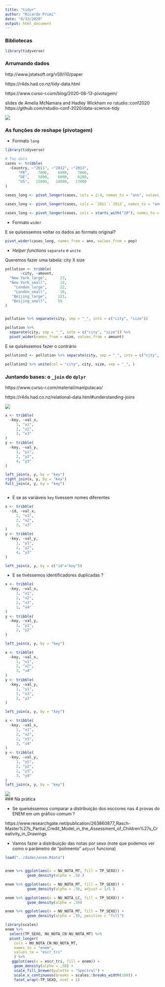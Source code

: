 ```yaml
---
title: "tidyr"
author: "Ricardo Primi"
date: "9/12/2020"
output: html_document
---
```


### Bibliotecas

```r
library(tidyverse)
```

### Arrumando dados

 http://www.jstatsoft.org/v59/i10/paper  
 
 https://r4ds.had.co.nz/tidy-data.html  
 
 https://www.curso-r.com/blog/2020-08-13-pivotagem/  
 
 slides de Amelia McNamara and Hadley Wickham no rstudio::conf2020
 https://github.com/rstudio-conf-2020/data-science-tidy  
 
 ![](../imagens/tidy-1.png)  
 
 
### As funções de reshape (pivotagem)

* Formato `long`  
```r

library(tidyverse)

# Toy data
cases <- tribble(
  ~Country, ~"2011", ~"2012", ~"2013",
      "FR",    7000,    6900,    7000,
      "DE",    5800,    6000,    6200,
      "US",   15000,   14000,   13000
)

cases_long <- pivot_longer(cases, cols = 2:4, names_to = "ano", values_to = "pop")

cases_long <- pivot_longer(cases, cols = `2011`:`2013`, names_to = "ano", values_to = "pop")

cases_long <- pivot_longer(cases, cols = starts_with("20"), names_to = "ano", values_to = "pop")

```

* Formato `wider`

E se quisessemos voltar os dados ao formato original?
```r

pivot_wider(cases_long, names_from = ano, values_from = pop)

```
* _Helper functions_ `separate` e `unite`

Queremos fazer uma tabela: city X size

```r

pollution <- tribble(
       ~city, ~amount,
  "New York_large",      23,
  "New York_small",      14,
    "London_large",      22,
    "London_small",      16,
   "Beijing_large",     121,
   "Beijing_small",     56
)


pollution %>% separate(city, sep = "_", into = c("city", "size"))

pollution %>% 
  separate(city, sep = "_", into = c("city", "size")) %>%
  pivot_wider(names_from = size, values_from = amount)


```
E se quiséssemos fazer o contrário
```r

pollution2 <- pollution %>% separate(city, sep = "_", into = c("city", "size"))

pollution2 %>% unite(col = "city", city, size, sep = "_", )


```
### Juntando bases: o `_join` do `dplyr`  

https://www.curso-r.com/material/manipulacao/  

https://r4ds.had.co.nz/relational-data.html#understanding-joins  

 ![](../imagens/joins.png)  

```r

x <- tribble(
  ~key, ~val_x,
     1, "x1",
     2, "x2",
     3, "x3"
)
y <- tribble(
  ~key, ~val_y,
     1, "y1",
     2, "y2",
     4, "y3"
)

left_join(x, y, by = "key")
right_join(x, y, by = "key")
full_join(x, y, by = "key")



```

* E se as variáveis `key` tivessem nomes diferentes

```r

x <- tribble(
  ~id, ~val_x,
     1, "x1",
     2, "x2",
     3, "x3"
)
y <- tribble(
  ~key, ~val_y,
     1, "y1",
     2, "y2",
     4, "y3"
)

left_join(x, y, by = c("id"="key"))


```
* E se tivéssemos identificadores duplicadas ?

```r

x <- tribble(
  ~key, ~val_x,
     1, "x1",
     2, "x2",
     2, "x3",
     1, "x4"
)
y <- tribble(
  ~key, ~val_y,
     1, "y1",
     2, "y2"
)

left_join(x, y, by = "key")

```

```r

x <- tribble(
  ~key, ~val_x,
     1, "x1",
     2, "x2",
     3, "x4"
)
y <- tribble(
  ~key, ~val_y,
     1, "y1",
     2, "x3",
     2, "y2"
)

left_join(x, y, by = "key")

```
```r

x <- tribble(
  ~key, ~val_x,
     1, "x1",
     2, "x2",
     2, "x3",
     3, "x4"
)
y <- tribble(
  ~key, ~val_y,
     1, "y1",
     2, "y2",
     2, "y3",
     3, "y4"
)
left_join(x, y, by = "key")


```
![](../imagens/join-many-to-many.png)  
### Na prática

* Se queiséssemos comparar a distribuição dos esccores nas 4 provas do ENEM em um gráfico comum ?

https://www.researchgate.net/publication/263860877_Rasch-Master%27s_Partial_Credit_Model_in_the_Assessment_of_Children%27s_Creativity_in_Drawings

* Vamos fazer a distribuição das notas por sexo  (note que podemos ver como o parâmetro de "polimento" `adjust` funciona)
```r


load("../dados/enem.Rdata")


enem %>% ggplot(aes(x = NU_NOTA_MT, fill = TP_SEXO)) +
          geom_density(alpha = .50 )

enem %>% ggplot(aes(x = NU_NOTA_MT, fill = TP_SEXO)) +
          geom_density(alpha = .50, adjust = 1/5 )

enem %>% ggplot(aes(x = NU_NOTA_LC, fill = TP_SEXO)) +
          geom_density(alpha = .50)

enem %>% ggplot(aes(x = NU_NOTA_MT, fill = TP_SEXO)) +
          geom_density(alpha = .50, position = "fill")


```


```r

library(scales)
enem %>% 
  select(TP_SEXO, NU_NOTA_CN:NU_NOTA_MT) %>%
  pivot_longer(
    cols = NU_NOTA_CN:NU_NOTA_MT, 
    names_to = "enem",
    values_to = "escr_tri"
    ) %>%
   ggplot(aes(x = escr_tri, fill = enem)) +
    geom_density(alpha = .50) +
    scale_fill_brewer(palette = "Spectral") +
    scale_x_continuous(breaks = scales::breaks_width(100)) +
    facet_wrap(~TP_SEXO, ncol = 1)
  

```

